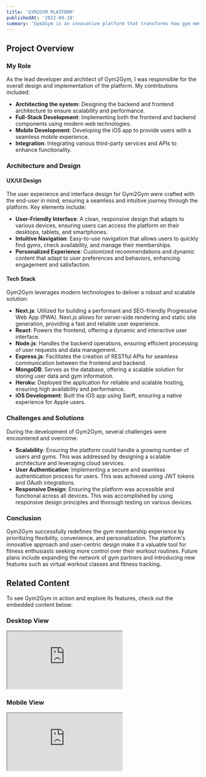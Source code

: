 ```yaml
---
title: 'GYM2GYM PLATFORM'
publishedAt: '2022-09-18'
summary: 'Gym2Gym is an innovative platform that transforms how gym memberships are managed and utilized, offering flexibility and convenience to fitness enthusiasts.'
---
```


## Project Overview

### My Role

As the lead developer and architect of Gym2Gym, I was responsible for the overall design and implementation of the platform. My contributions included:

- **Architecting the system**: Designing the backend and frontend architecture to ensure scalability and performance.
- **Full-Stack Development**: Implementing both the frontend and backend components using modern web technologies.
- **Mobile Development**: Developing the iOS app to provide users with a seamless mobile experience.
- **Integration**: Integrating various third-party services and APIs to enhance functionality.

### Architecture and Design

#### UX/UI Design

The user experience and interface design for Gym2Gym were crafted with the end-user in mind, ensuring a seamless and intuitive journey through the platform. Key elements include:

- **User-Friendly Interface**: A clean, responsive design that adapts to various devices, ensuring users can access the platform on their desktops, tablets, and smartphones.
- **Intuitive Navigation**: Easy-to-use navigation that allows users to quickly find gyms, check availability, and manage their memberships.
- **Personalized Experience**: Customized recommendations and dynamic content that adapt to user preferences and behaviors, enhancing engagement and satisfaction.

#### Tech Stack

Gym2Gym leverages modern technologies to deliver a robust and scalable solution:

- **Next.js**: Utilized for building a performant and SEO-friendly Progressive Web App (PWA). Next.js allows for server-side rendering and static site generation, providing a fast and reliable user experience.
- **React**: Powers the frontend, offering a dynamic and interactive user interface.
- **Node.js**: Handles the backend operations, ensuring efficient processing of user requests and data management.
- **Express.js**: Facilitates the creation of RESTful APIs for seamless communication between the frontend and backend.
- **MongoDB**: Serves as the database, offering a scalable solution for storing user data and gym information.
- **Heroku**: Deployed the application for reliable and scalable hosting, ensuring high availability and performance.
- **iOS Development**: Built the iOS app using Swift, ensuring a native experience for Apple users.

### Challenges and Solutions

During the development of Gym2Gym, several challenges were encountered and overcome:

- **Scalability**: Ensuring the platform could handle a growing number of users and gyms. This was addressed by designing a scalable architecture and leveraging cloud services.
- **User Authentication**: Implementing a secure and seamless authentication process for users. This was achieved using JWT tokens and OAuth integrations.
- **Responsive Design**: Ensuring the platform was accessible and functional across all devices. This was accomplished by using responsive design principles and thorough testing on various devices.

### Conclusion

Gym2Gym successfully redefines the gym membership experience by prioritizing flexibility, convenience, and personalization. The platform's innovative approach and user-centric design make it a valuable tool for fitness enthusiasts seeking more control over their workout routines. Future plans include expanding the network of gym partners and introducing new features such as virtual workout classes and fitness tracking.

## Related Content

To see Gym2Gym in action and explore its features, check out the embedded content below:

### Desktop View

<div className="iframe-container desktop">
<iframe
  src="https://gym2gym.com/#/"
  title="Gym2Gym Desktop View"
  allowFullScreen
></iframe>
</div>


### Mobile View

<div className="iframe-container mobile">
<iframe
  src="https://www.figma.com/embed?embed_host=share&url=https%3A%2F%2Fwww.figma.com%2Fproto%2Fonx3osgyKw2joWx7mPFsNd%2FGym2Gym-Clickable-Prototype%3Fpage-id%3D0%253A1%26node-id%3D4-4%26viewport%3D91%252C374%252C0.02%26t%3DwPF5uUHcRzFf6qK7-1%26scaling%3Dscale-down%26starting-point-node-id%3D4%253A4"        
  title="Gym2Gym Desktop View"
  allowFullScreen
></iframe>
</div>